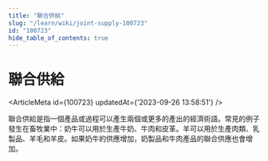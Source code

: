 ```yaml
---
title: "聯合供給"
slug: "/learn/wiki/joint-supply-100723"
id: "100723"
hide_table_of_contents: true
---
```



# 聯合供給

<ArticleMeta id={100723} updatedAt={'2023-09-26 13:58:51'} />
<div className='border-solid border-b border-t-0 my-4 border-[var(--ifm-color-gray-300)]' />

聯合供給是指一個產品或過程可以產生兩個或更多的產出的經濟術語。常見的例子發生在畜牧業中：奶牛可以用於生產牛奶、牛肉和皮革。羊可以用於生產肉類、乳製品、羊毛和羊皮。如果奶牛的供應增加，奶製品和牛肉產品的聯合供應也會增加。
